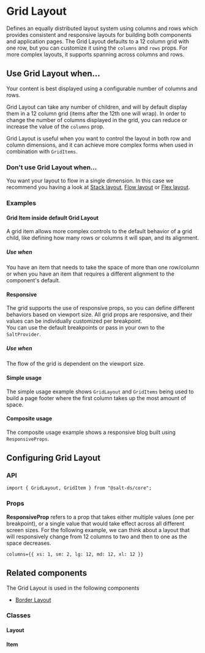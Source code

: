 
<Meta of={GridLayoutStories} />

# Grid Layout

Defines an equally distributed layout system using columns and rows which provides consistent and responsive layouts for building both components and application pages.
The Grid Layout defaults to a 12 column grid with one row, but you can customize it using the `columns` and `rows` props.
For more complex layouts, it supports spanning across columns and rows.

<Canvas>
  <Story of={GridLayoutStories.Default} />
</Canvas>

## Use Grid Layout when...

Your content is best displayed using a configurable number of columns and rows.

Grid Layout can take any number of children, and will by default display them in a 12 column grid (items after the 12th one will wrap).
In order to change the number of columns displayed in the grid, you can reduce or increase the value of the `columns` prop.

Grid Layout is useful when you want to control the layout in both row and column dimensions, and it can achieve more complex forms when used in combination with `GridItems`.

### Don't use Grid Layout when...

You want your layout to flow in a single dimension. In this case we recommend you having a look at [Stack layout](?path=/docs/documentation-core-layout-stack-layout--page), [Flow layout](?path=/docs/documentation-core-layout-flow-layout--page) or [Flex layout](?path=/docs/documentation-core-layout-flex-layout--page).

### Examples

#### Grid Item inside default Grid Layout

A grid item allows more complex controls to the default behavior of a grid child, like defining how many rows or columns it will span, and its alignment.

##### Use when

You have an item that needs to take the space of more than one row/column or when you have an item that requires a different alignment to the component's default.

<Canvas>
  <Story of={GridItemStories.GridItemWrapper} meta={GridItemStories} />
</Canvas>

#### Responsive

The grid supports the use of responsive props, so you can define different behaviors based on viewport size.
All grid props are responsive, and their values can be individually customized per breakpoint.  
You can use the default breakpoints or pass in your own to the `SaltProvider`.

##### Use when

The flow of the grid is dependent on the viewport size.

<Canvas>
  <Story of={GridLayoutStories.ResponsiveViewWithCustomBreakpoints} />
</Canvas>

#### Simple usage

The simple usage example shows `GridLayout` and `GridItems` being used to build a page footer where the first column takes up the most amount of space.

<Canvas>
  <Story of={GridLayoutStories.Footer} />
</Canvas>

#### Composite usage

The composite usage example shows a responsive blog built using `ResponsiveProps`.

<Canvas>
  <Story of={GridLayoutStories.Composite} />
</Canvas>

## Configuring Grid Layout

### API

```
import { GridLayout, GridItem } from "@salt-ds/core";
```

### Props

**ResponsiveProp** refers to a prop that takes either multiple values (one per breakpoint), or a single value that would take effect across all different screen sizes.
For the following example, we can think about a layout that will responsively change from 12 columns to two and then to one as the space decreases.

```
columns={{ xs: 1, sm: 2, lg: 12, md: 12, xl: 12 }}
```

<ArgsTable of={GridLayout} />

## Related components

The Grid Layout is used in the following components

- [Border Layout](?path=/docs/documentation-core-layout-border-layout--page)

### Classes

#### Layout

<CSSClassTable of={GridLayout} />

#### Item

<CSSClassTable of={GridItem} />

<HelpAndSupport />
